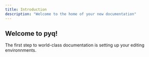 ```yaml
---
title: Introduction
description: "Welcome to the home of your new documentation"
---
```


## Welcome to pyq!

The first step to world-class documentation is setting up your editing environnments.